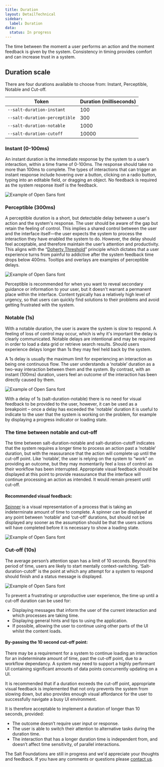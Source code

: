 ```yaml
---
title: Duration
layout: DetailTechnical
sidebar:
  label: Duration
data:
  status: In progress
---
```



The time between the moment a user performs an action and the moment feedback is given by the system. Consistency in timing provides comfort and can increase trust in a system.

## Duration scale

There are four durations available to choose from: Instant, Perceptible, Notable and Cut-off.

| Token                         | Duration (milliseconds) |
| ----------------------------- | ----------------------- |
| `--salt-duration-instant`     | 100                     |
| `--salt-duration-perceptible` | 300                     |
| `--salt-duration-notable`     | 1000                    |
| `--salt-duration-cutoff`      | 10000                   |

### Instant (0-100ms)

An instant duration is the immediate response by the system to a user’s interaction, within a time frame of 0-100ms. The response should take no more than 100ms to complete. The types of interactions that can trigger an instant response include hovering over a button, clicking on a radio button, typing into an editable field, or dragging an object. No feedback is required as the system response itself is the feedback. 

<Image
  src="/img/foundations/typography-opensans.svg"
  alt="Example of Open Sans font"
/>

### Perceptible (300ms)

A perceptible duration is a short, but detectable delay between a user's action and the system's response. The user should be aware of the gap but retain the feeling of control. This implies a shared control between the user and the interface itself—the user expects the system to process the interaction they have enabled the system to do. However, the delay should feel acceptable, and therefore maintain the user’s attention and productivity. This aligns with the “[Doherty Threshold](https://lawsofux.com/doherty-threshold/)” principle which dictates that a user experience turns from painful to addictive after the system feedback time drops below 400ms. Tooltips and overlays are examples of perceptible delays.

<Image
  src="/img/foundations/typography-opensans.svg"
  alt="Example of Open Sans font"
/>

Perceptible is recommended for when you want to reveal secondary guidance or information to your user, but it doesn't warrant a permanent place within the interface. Content typically has a relatively high level of urgency, so that users can quickly find solutions to their problems and avoid getting frustrated with the system.

### Notable (1s)

With a notable duration, the user is aware the system is slow to respond. A feeling of loss of control may occur, which is why it's important the delay is clearly communicated. Notable delays are intentional and may be required in order to load a data grid or retrieve search results. Should users experience delays longer than 1s they may feel held back by the system.

A 1s delay is usually the maximum limit for experiencing an interaction as being one continuous flow. The user understands a ‘notable’ duration as a two-way interaction between them and the system.  By contrast, with an instant (100ms) duration, users feel an outcome of the interaction has been directly caused by them.

<Image
  src="/img/foundations/typography-opensans.svg"
  alt="Example of Open Sans font"
/>

With a delay of 1s (salt-duration-notable) there is no need for visual feedback to be provided to the user, however, it can be used as a breakpoint – once a delay has exceeded the 'notable' duration it is useful to indicate to the user that the system is working on the problem, for example by displaying a progress indicator or loading state.

### The time between notable and cut-off

The time between salt-duration-notable and salt-duration-cutoff indicates that the system requires a longer time to process an action past a ‘notable’ duration, but with the reassurance that the action will complete up until the cut-off point. Like ‘notable’, the user is relying on the system to “work” on providing an outcome, but they may momentarily feel a loss of control as their workflow has been interrupted. Appropriate visual feedback should be displayed at this point to provide reassurance that the interface will continue processing an action as intended. It would remain present until cut-off. 

#### Recommended visual feedback:

[Spinner](https://storybook.saltdesignsystem.com/?path=/story/documentation-core-spinner--page) is a visual representation of a process that is taking an indeterminate amount of time to complete. A spinner can be displayed at any point between ‘notable’ and ‘cut-off’ durations, but should not be displayed any sooner as the assumption should be that the users actions will have completed before it is necessary to show a loading state. 

<Image
  src="/img/foundations/typography-opensans.svg"
  alt="Example of Open Sans font"
/>

### Cut-off (10s)

The average person’s attention span has a limit of 10 seconds. Beyond this period of time, users are likely to start mentally context-switching. ‘Salt-duration-cutoff’ is the point at which any attempt for a system to respond should finish and a status message is displayed.

<Image
  src="/img/foundations/typography-opensans.svg"
  alt="Example of Open Sans font"
/>

To prevent a frustrating or unproductive user experience, the time up until a cut-off duration can be used for:

- Displaying messages that inform the user of the current interaction and which processes are taking time.
- Displaying general hints and tips to using the application.
- If possible, allowing the user to continue using other parts of the UI whilst the content loads.

#### By-passing the 10 second cut-off point:

There may be a requirement for a system to continue loading an interaction for an indeterminate amount of time, past the cut-off point, due to a workflow dependancy. A system may need to support a highly performant UI containing significant amounts of data points concurrently updating on a UI. 

It is recommended that if a duration exceeds the cut-off point, appropriate visual feedback is implemented that not only prevents the system from slowing down, but also provides enough visual affordance for the user to successfully navigate a busy UI environment. 

It is therefore acceptable to implement a duration of longer than 10 seconds, provided:

- The outcome doesn’t require user input or response.
- The user is able to switch their attention to alternative tasks during the duration time.
- The interaction that has a longer duration time is independent from, and doesn’t affect time sensitivity, of parallel interactions.

<Callout title="Have some feedback?">

The Salt Foundations are still in progress and we'd appreciate your thoughts and feedback. If you have any comments or questions please [contact us](../support-and-contributions/index).

</Callout>
